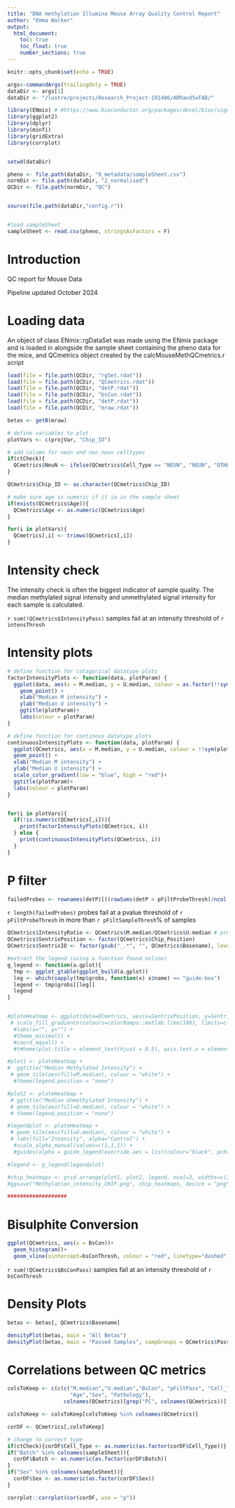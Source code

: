 ```yaml
---
title: "DNA methylation Illumina Mouse Array Quality Control Report"
author: "Emma Walker"
output: 
  html_document:
    toc: true
    toc_float: true
    number_sections: true
---
```



```r
knitr::opts_chunk$set(echo = TRUE)
```


```r

args<-commandArgs(trailingOnly = TRUE)
dataDir <- args[1]
dataDir <- "/lustre/projects/Research_Project-191406/ARRand5xFAD/"

library(ENmix) # #https://www.bioconductor.org/packages/devel/bioc/vignettes/ENmix/inst/doc/ENmix.pdf 
library(ggplot2)
library(dplyr)
library(minfi)
library(gridExtra)
library(corrplot)


setwd(dataDir)

pheno <- file.path(dataDir, "0_metadata/sampleSheet.csv")
normDir <- file.path(dataDir, "2_normalised")
QCDir <- file.path(normDir, "QC")


source(file.path(dataDir,"config.r"))


#load sampleSheet
sampleSheet <- read.csv(pheno, stringsAsFactors = F)

```

# Introduction

QC report for Mouse Data

Pipeline updated October 2024


# Loading data

An object of class ENmix::rgDataSet was made using the ENmix package and is loaded in alongside the sample sheet containing the pheno data for the mice, and QCmetrics object created by the calcMouseMethQCmetrics.r script


```r


load(file = file.path(QCDir, "rgSet.rdat"))
load(file = file.path(QCDir, "QCmetrics.rdat"))
load(file = file.path(QCDir, "detP.rdat"))
load(file = file.path(QCDir, "bsCon.rdat"))
load(file = file.path(QCDir, "detP.rdat"))
load(file = file.path(QCDir, "mraw.rdat"))

betas <- getB(mraw)

# define variables to plot
plotVars <- c(projVar, "Chip_ID")

# add column for neun and non neun celltypes
if(ctCheck){
  QCmetrics$NeuN <- ifelse(QCmetrics$Cell_Type == "NEUN", "NEUN", "OTHER")
}

QCmetrics$Chip_ID <- as.character(QCmetrics$Chip_ID)

# make sure age is numeric if it ia in the sample sheet
if(exists(QCmetrics$Age)){
  QCmetrics$Age <- as.numeric(QCmetrics$Age)
}

for(i in plotVars){
  QCmetrics[,i] <- trimws(QCmetrics[,i])
}
```

# Intensity check

The intensity check is often the biggest indicator of sample quality. The median methylated signal intensity and unmethylated signal intensity for each sample is calculated.

`r sum(!QCmetrics$IntensityPass)` samples fail at an intensity threshold of `r intensThresh`


# Intensity plots

```r

# define function for catagorical datatype plots
factorIntensityPlots <- function(data, plotParam) {
  ggplot(data, aes(x = M.median, y = U.median, colour = as.factor(!!sym(plotParam)))) +
    geom_point() +
    xlab("Median M intensity") +
    ylab("Median U intensity") +
    ggtitle(plotParam)+
    labs(colour = plotParam)
}

# define function for continous datatype plots
continuousIntensityPlots <- function(data, plotParam) {
  ggplot(QCmetrics, aes(x = M.median, y = U.median, colour = !!sym(plotParam))) +
  geom_point() +
  xlab("Median M intensity") +
  ylab("Median U intensity") +
  scale_color_gradient(low = "blue", high = "red")+
  ggtitle(plotParam)+
  labs(colour = plotParam)
}


for(i in plotVars){
  if(!is.numeric(QCmetrics[,i])){
    print(factorIntensityPlots(QCmetrics, i))
  } else {
    print(continuousIntensityPlots(QCmetrics, i))
  }
}


```

# P filter 

```r

failedProbes <- rownames(detP)[((rowSums(detP > pFiltProbeThresh)/ncol(detP)) * 100) > pFiltSampleThresh]

```

`r length(failedProbes)` probes fail at a pvalue threshold of `r pFiltProbeThresh` in more than `r pFiltSampleThresh`% of samples




```r

QCmetrics$IntensityRatio <- QCmetrics$M.median/QCmetrics$U.median # previously M - U
QCmetrics$SentrixPosition <- factor(QCmetrics$Chip_Position)
QCmetrics$SentrixID <- factor(gsub("_.*", "", QCmetrics$Basename), levels=rev(unique(gsub("_.*", "", QCmetrics$Basename)))) #keeps the levels of the factor in current order rather than sorting numerically/alphabetically, also reverses this order as heatmaps plot bottom to top

#extract the legend (using a function found online)
g_legend <- function(a.gplot){
  tmp <- ggplot_gtable(ggplot_build(a.gplot))
  leg <- which(sapply(tmp$grobs, function(x) x$name) == "guide-box")
  legend <- tmp$grobs[[leg]]
  legend
}


#plateHeatmap <- ggplot(data=QCmetrics, aes(x=SentrixPosition, y=SentrixID)) +
 # scale_fill_gradientn(colours=colorRamps::matlab.like(100), limits=c(min(QCmetrics$U.median, QCmetrics$M.median),max(QCmetrics$U.median, QCmetrics$M.median))) +
  #labs(x="", y="") +
  #theme_minimal() + 
  #coord_equal() +
  #t#heme(plot.title = element_text(hjust = 0.5), axis.text.x = element_text(angle = 90, hjust=1))

#plot1 <- plateHeatmap +
#  ggtitle("Median Methylated Intensity") +
 # geom_tile(aes(fill=M.median), colour = "white") +
  #theme(legend.position = "none")

#plot2 <- plateHeatmap +
 # ggtitle("Median Unmethylated Intensity") +
 # geom_tile(aes(fill=U.median), colour = "white") +
 # theme(legend.position = "none")

#legendplot <- plateHeatmap + 
 # geom_tile(aes(fill=U.median), colour = "white") +
 # labs(fill="Intensity", alpha="Control") +
  #scale_alpha_manual(values=c(1,1,1)) + 
  #guides(alpha = guide_legend(override.aes = list(colour="black", pch=16)))

#legend <- g_legend(legendplot)

#chip_heatmaps <- grid.arrange(plot1, plot2, legend, ncol=3, widths=c(3/7, 3/7, 1/7))
#ggsave("Methylation_intensity_CHIP.png", chip_heatmaps, device = "png")

###################
```

# Bisulphite Conversion

```r

ggplot(QCmetrics, aes(x = BsCon))+
  geom_histogram()+
  geom_vline(xintercept=bsConThresh, colour = "red", linetype="dashed")


```

`r sum(!QCmetrics$BsConPass)` samples fail at an intensity threshold of `r bsConThresh`



# Density Plots

```r

betas <- betas[, QCmetrics$Basename]

densityPlot(betas, main = "All Betas")
densityPlot(betas, main = "Passed Samples", sampGroups = QCmetrics$PassQC1)

```



# Correlations between QC metrics

```r

colsToKeep <- c(c(c("M.median","U.median","BsCon", "pFiltPass", "Cell_Type", "Batch", "DummyGroup",
                    "Age","Sex", "Pathology"),
                  colnames(QCmetrics)[grep("PC", colnames(QCmetrics))]))

colsToKeep <- colsToKeep[colsToKeep %in% colnames(QCmetrics)]

corDF <- QCmetrics[,colsToKeep]

# change to correct type
if(ctCheck){corDF$Cell_Type <- as.numeric(as.factor(corDF$Cell_Type))}
if("Batch" %in% colnames(sampleSheet)){
  corDF$Batch <- as.numeric(as.factor(corDF$Batch))
}
if("Sex" %in% colnames(sampleSheet)){
  corDF$Sex <- as.numeric(as.factor(corDF$Sex))
}

corrplot::corrplot(cor(corDF, use = "p"))

```


